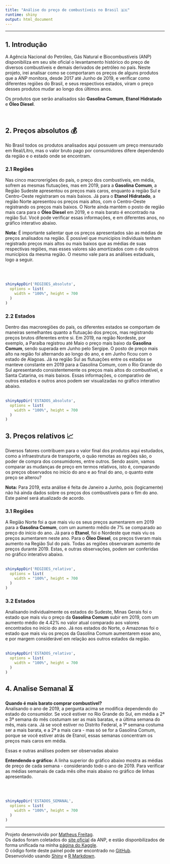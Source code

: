 ```yaml
---
title: "Análise do preço de combustíveis no Brasil 🇧🇷"
runtime: shiny
output: html_document
---
```


---
## 1. Introdução
A Agência Nacional do Petróleo, Gás Natural e Biocombustíveis (ANP) disponibiliza em seu site oficial o levantamento histórico do preço de diversos combustíveis e demais derivados de petróleo no país.
Neste projeto, irei analisar como se comportaram os preços de alguns produtos que a ANP monitora, desde 2017 até Junho de 2019, e verificar como diferentes regiões do Brasil, e seus respectivos estados, viram o preço desses produtos mudar ao longo dos últimos anos.

Os produtos que serão analisados são **Gasolina Comum**, **Etanol Hidratado** e **Óleo Diesel**.

<br>

## 2. Preços absolutos 💰
No Brasil todos os produtos analisados aqui possuem um preço mensurado em Real/Litro, mas o valor bruto pago por consumidores 
difere dependendo da região e o estado onde se encontram.

### 2.1 Regiões
Nas cinco macrorerigões do país, o preço dos combustíveis, em média, sofrem as mesmas flutuações, mas em 2019, para a **Gasolina Comum**, a Região Sudeste apresentou os preços mais caros, enquanto a região Sul e Centro-Oeste registraram os mais baixos.
Já para o **Etanol Hidratado**, a região Norte apresentou os preços mais altos, com o Centro-Oeste registrando os preços mais baixos.
O Norte ainda mantém o posto de região mais cara para o **Óleo Diesel** em 2019, e o mais barato é encontrado na região Sul.
Você pode verificar essas informações, e em diferentes anos, no gráfico interativo abaixo.

**Nota:** É importante salientar que os preços apresentados são as médias de preços analisados na região. É possível que municipios individuais tenham registrado preços mais altos ou mais baixos que as médias de suas respectivas regiões, mas esses valores são amortizados com o de outros municípios da mesma região. O mesmo vale para as análises estaduais, logo a seguir.

<br><br>
```r
shinyAppDir('REGIOES_absoluto',
  options = list(
    width = "100%", height = 700
  )
)
```

### 2.2 Estados
Dentro das macroregiões do país, os diferentes estados se comportam de maneiras semelhantes quanto a flutuação dos preços, mas registrando preços brutos diferentes entre si. Em 2019, na região Nordeste, por exemplo, a Paraíba registrou até Maio o preço mais baixo da **Gasolina Comum**, sendo superada em Junho pelo Sergipe. O posto de preço mais alto na região foi alternando ao longo do ano, e em Junho ficou com o estado de Alagoas.
Já na região Sul as flutuações entre os estados se manteve constante em 2019 para a Gasolina Comum, com o Rio Grande do Sul apresentando consistentemente os preços mais altos do combustível, e Santa Catarina, os mais baixos.
Essas informações, o comparativo de outros estados e outros anos podem ser visualizadas no gráfico interativo abaixo.
<br><br>

```r
shinyAppDir('ESTADOS_absoluto',
  options = list(
    width = "100%", height = 700
  )
)
```

## 3. Preços relativos 📈 
Diversos fatores contribuem para o valor final dos produtos aqui estudados, como a infraestrutura de transporte, o quão remotas as regiões são, o poder de compra dos consumidores, entre outros. Sendo assim, vamos comparar as mudanças de preço em termos relativos, isto é, comparando os preços observados no início do ano e ao final do ano, o quanto este preço se alterou? 

**Nota:** Para 2019, esta análise é feita de Janeiro a Junho, pois (logicamente) não há ainda dados sobre os preços dos combustíveis para o fim do ano. Este painel será atualizado de acordo.

### 3.1 Regiões
A Região Norte foi a que mais viu os seus preços aumentarem em 2019 para a **Gasolina Comum**, com um aumento médio de 7% se comparado ao preço do início do ano. Já para o **Etanol**, foi o Nordeste que mais viu os preços aumentarem neste ano.
Para o **Óleo Diesel**, os preços tiveram mais aumento na Região Sul do país.
Todas as regiões observaram aumento de preços durante 2019. Estas, e outras observações, podem ser conferidas no gráfico interativo abaixo.
<br><br>
```r
shinyAppDir('REGIOES_relativo',
  options = list(
    width = "100%", height = 700
  )
)
```

### 3.2 Estados
Analisando individualmente os estados do Sudeste, Minas Gerais foi o estado que mais viu o preço da **Gasolina Comum** subir em 2019, com um aumento médio de 4.42% no valor atual comparado aos valores encontrados no início do ano. Já nos estados do Norte, o Amazonas foi o estado que mais viu os preços da Gasolina Comum aumentarem esse ano, e por margem considerável em relação aos outros estados da região.
<br><br>

```r
shinyAppDir('ESTADOS_relativo',
  options = list(
    width = "100%", height = 700
  )
)
```

## 4. Analise Semanal ⏳
**Quando é mais barato comprar combustível?**<br>
Analisando o ano de 2019, a pergunta acima se modifica dependendo do estado do consumidor. 
Se você estiver no Rio Grande do Sul, em média a 2ª e 3ª semana do mês costumam ser as mais baratas, e a última semana do mês, mais cara. Já se você estiver no Distrito Federal, a 1ª semana costuma ser a mais barata, e a 2ª a mais cara - mas só se for a Gasolina Comum, porque se você estiver atrás de Etanol, essas semanas concentram os preços mais caros em média.

Essas e outras análises podem ser observadas abaixo

**Entendendo o gráfico:** A linha superior do gráfico abaixo mostra as médias de preço de cada semana - considerando todo o ano de 2019. Para verificar as médias semanais de cada mês olhe mais abaixo no gráfico de linhas apresentado.

<br><br>

```r
shinyAppDir('ESTADOS_SEMANAL',
  options = list(
    width = "100%", height = 700
  )
)
```

___
Projeto desenvolvido por [Matheus Freitag](https://matheusfreitag.me/).<br>
Os dados foram coletados do [site oficial](https://www.anp.gov.br/) da ANP, e estão disponbilizados de forma unificada na minha [página do Kaggle](https://www.kaggle.com/matheusfreitag/gas-prices-in-brazil).<br>
O código fonte deste painel pode ser encontrado no [GitHub](https://github.com/MatheusFreitag/anp).<br>
Desenvolvido usando [Shiny](https://shiny.rstudio.com/) e [R Markdown](https://rmarkdown.rstudio.com/).


